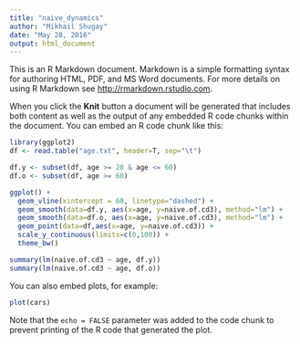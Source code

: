 ```yaml
---
title: "naive_dynamics"
author: "Mikhail Shugay"
date: "May 28, 2016"
output: html_document
---
```


This is an R Markdown document. Markdown is a simple formatting syntax for authoring HTML, PDF, and MS Word documents. For more details on using R Markdown see <http://rmarkdown.rstudio.com>.

When you click the **Knit** button a document will be generated that includes both content as well as the output of any embedded R code chunks within the document. You can embed an R code chunk like this:

```r
library(ggplot2)
df <- read.table("age.txt", header=T, sep="\t")

df.y <- subset(df, age >= 20 & age <= 60)
df.o <- subset(df, age >= 60)

ggplot() + 
  geom_vline(xintercept = 60, linetype="dashed") +
  geom_smooth(data=df.y, aes(x=age, y=naive.of.cd3), method="lm") + 
  geom_smooth(data=df.o, aes(x=age, y=naive.of.cd3), method="lm") + 
  geom_point(data=df,aes(x=age, y=naive.of.cd3)) + 
  scale_y_continuous(limits=c(0,100)) +
  theme_bw()

summary(lm(naive.of.cd3 ~ age, df.y))
summary(lm(naive.of.cd3 ~ age, df.o))
```

You can also embed plots, for example:

```r
plot(cars)
```

Note that the `echo = FALSE` parameter was added to the code chunk to prevent printing of the R code that generated the plot.
